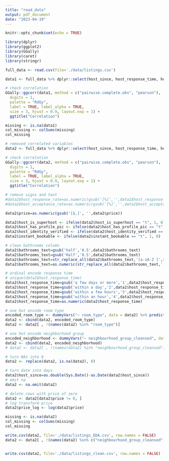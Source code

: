 ```yaml
---
title: "read_data"
output: pdf_document
date: "2023-04-19"
---
```


```r
knitr::opts_chunk$set(echo = TRUE)
```

```r
library(dplyr)
library(ggplot2)
library(GGally)
library(caret)
library(stringr)
```

```r
full_data <- read.csv(file='./data/listings.csv')
```

```r
data1 <- full_data %>% dplyr::select(host_since, host_response_time, host_response_rate, host_acceptance_rate, host_is_superhost, host_listings_count, host_has_profile_pic, host_identity_verified, neighbourhood_group_cleansed, latitude, longitude, room_type, accommodates, bathrooms_text, bedrooms, beds, price, minimum_nights, availability_365, review_scores_rating, review_scores_accuracy, review_scores_cleanliness, review_scores_checkin, review_scores_communication, review_scores_location, review_scores_value, instant_bookable, reviews_per_month)
```

```r
# check correlation
GGally::ggcorr(data1, method = c("pairwise.complete.obs", "pearson"),
  digits = 1, 
  palette = "RdGy",
  label = TRUE, label_alpha = TRUE,
  size = 3, hjust = 0.9, layout.exp = 1) +
  ggtitle("Correlation")
```
```r
missing <- is.na(data1)
col_missing <- colSums(missing)
col_missing
```


```r
# removed correlated variables
data2 <- full_data %>% dplyr::select(host_since, host_response_time, host_is_superhost, host_listings_count, host_has_profile_pic, host_identity_verified, neighbourhood_group_cleansed, latitude, longitude, room_type, bathrooms_text, accommodates, price, minimum_nights, availability_365, review_scores_rating, instant_bookable, reviews_per_month)
```

```r
# check correlation
GGally::ggcorr(data2, method = c("pairwise.complete.obs", "pearson"),
  digits = 1, 
  palette = "RdGy",
  label = TRUE, label_alpha = TRUE,
  size = 3, hjust = 0.9, layout.exp = 1) +
  ggtitle("Correlation")
```
```r
# remove signs and text
#data2$host_response_rate=as.numeric(gsub('[%]','',data2$host_response_rate))/100
#data2$host_acceptance_rate=as.numeric(gsub('[%]','',data2$host_acceptance_rate))/100

data2$price=as.numeric(gsub('[$,]', '',data2$price))

data2$host_is_superhost <- ifelse(data2$host_is_superhost == "t", 1, 0)
data2$host_has_profile_pic <- ifelse(data2$host_has_profile_pic == "t", 1, 0)
data2$host_identity_verified <- ifelse(data2$host_identity_verified == "t", 1, 0)
data2$instant_bookable <- ifelse(data2$instant_bookable == "t", 1, 0)

# clean bathrooms column
data2$bathrooms_text=gsub('half','0.5',data2$bathrooms_text)
data2$bathrooms_text=gsub('Half','0.5',data2$bathrooms_text)
data2$bathrooms_text=str_replace_all(data2$bathrooms_text,'[a-zA-Z ]',replacement='')
data2$bathrooms_text=as.numeric(str_replace_all(data2$bathrooms_text,'-',replacement=''))

# ordinal encode response time
# unique(data2$host_response_time)
data2$host_response_time=gsub('a few days or more','1',data2$host_response_time)
data2$host_response_time=gsub('within a day','2',data2$host_response_time)
data2$host_response_time=gsub('within a few hours','3',data2$host_response_time)
data2$host_response_time=gsub('within an hour','4',data2$host_response_time)
data2$host_response_time=as.numeric(data2$host_response_time)

# one hot encode room type
encoded_room_type <- dummyVars("~ room_type", data = data2) %>% predict(data2)
data2 <- cbind(data2, encoded_room_type)
data2 <- data2[ , !(names(data2) %in% "room_type")]

# one hot encode neighborhood group
encoded_neighborhood <- dummyVars("~ neighbourhood_group_cleansed", data = data2) %>% predict(data2)
data2 <- cbind(data2, encoded_neighborhood)
# data2 <- data2[ , !(names(data2) %in% "neighbourhood_group_cleansed")]

# turn NAs into 0
data2 <- replace(data2, is.na(data2), 0)
```

```r
# turn date into days
data2$host_since=as.double(Sys.Date()-as.Date(data2$host_since))
# omit na
data2 <- na.omit(data2)

# delete rows with price of zero
data2 <- data2[data2$price != 0, ]
# log transform price
data2$price_log <- log(data2$price)
```

```r
missing <- is.na(data2)
col_missing <- colSums(missing)
col_missing
```

```r
write.csv(data2, file='./data/listings_EDA.csv', row.names = FALSE)
data2 <- data2[ , !(names(data2) %in% c("neighbourhood_group_cleansed", "price", "latitude", "longitude"))]


write.csv(data2, file='./data/listings_clean.csv', row.names = FALSE)
```

